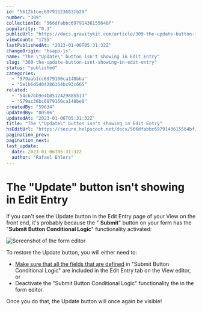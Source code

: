 ```yaml
---
id: "5612b1cec69791523683fb29"
number: "309"
collectionId: "566dfabbc6979143615564bf"
popularity: "0.3"
publicUrl: "https://docs.gravitykit.com/article/309-the-update-button-isnt-showing-in-edit-entry"
viewCount: "1755"
lastPublishedAt: "2023-01-06T05:31:32Z"
changeOrigin: "hsapp-js"
name: "The \"Update\" button isn't showing in Edit Entry"
slug: "309-the-update-button-isnt-showing-in-edit-entry"
status: "published"
categories: 
  - "579aab1cc6979160ca148bba"
  - "5e1b6d5d04286364bc93c665"
related: 
  - "54c67bb9e4b0512429885513"
  - "579ac36bc6979160ca148be0"
createdBy: "59634"
updatedBy: "80506"
updatedAt: "2023-01-06T05:31:32Z"
title: "The \"Update\" button isn't showing in Edit Entry"
hsEditUrl: "https://secure.helpscout.net/docs/566dfabbc6979143615564bf/article/5612b1cec69791523683fb29"
pagination_prev: 
pagination_next: 
last_update:
  date: 2023-01-06T05:31:32Z
  author: "Rafael Ehlers"
---
```


# The "Update" button isn't showing in Edit Entry

If you can't see the Update button in the Edit Entry page of your View on the front end, it's probably because the " **Submit**" button on your form has the "**Submit Button Conditional Logic**" functionality activated:

![Screenshot of the form editor](https://s3.amazonaws.com/helpscout.net/docs/assets/54c58489e4b051242988532c/images/63b7b17ad0b6de7e3be2a73a/file-u1fq38EMyx.png)

To restore the Update button, you will either need to:

- [Make sure that all the fields that are defined](https://docs.gravitykit.com/article/367-conditional-logic-on-the-edit-entry-page) in "Submit Button Conditional Logic" are included in the Edit Entry tab on the View editor, or
- Deactivate the "Submit Button Conditional Logic" functionality the in the form editor.

Once you do that, the Update button will once again be visible!